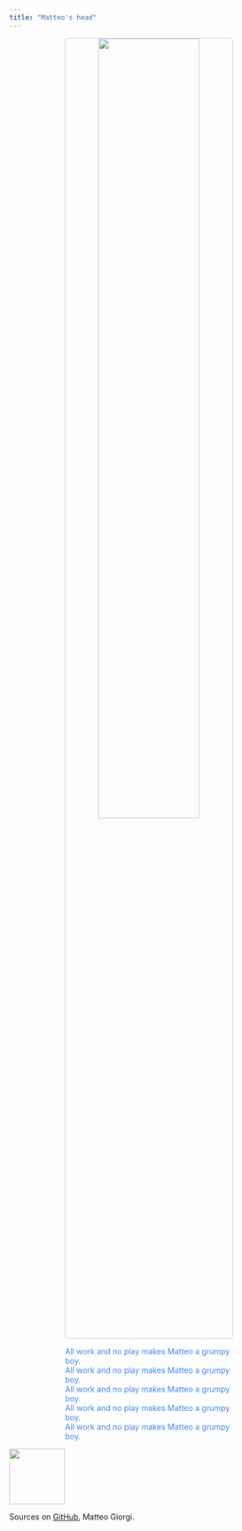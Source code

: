 ```yaml
---
title: "Matteo's head"
---
```









<p align="center">
  <img width="60%" style="border:1px solid #CCCCCC; border-radius: 5px; margin-top:0%" src="assets/jack.png"/>
</p>

<div class="boxed"; style="color:#4582EC; margin-top:5px; margin-left:20%; margin-right:20%">
All work and no play makes Matteo a grumpy boy.</br>
All work and no play makes Matteo a grumpy boy.</br>
All work and no play makes Matteo a grumpy boy.</br>
All work and no play makes Matteo a grumpy boy.</br>
All work and no play makes Matteo a grumpy boy.</br>
</div>

<div class="footer">
  <p><img width=100 src="assets/alien.gif"/></p>
  <p>Sources on <a href="https://github.com/MatteoGiorgi/matteogiorgi.github.io"><i class="fab fa-github"></i> GitHub</a>, <i class="fab fa-creative-commons"></i> Matteo Giorgi.</p>
</div>
